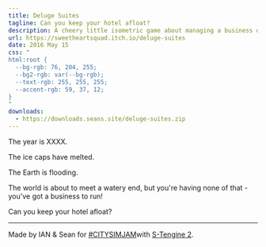 ```yaml
---
title: Deluge Suites
tagline: Can you keep your hotel afloat?
description: A cheery little isometric game about managing a business during the end of the world.
url: https://sweetheartsquad.itch.io/deluge-suites
date: 2016 May 15
css: "
html:root {
  --bg-rgb: 76, 204, 255;
  --bg2-rgb: var(--bg-rgb);
  --text-rgb: 255, 255, 255;
  --accent-rgb: 59, 37, 12;
}
"
downloads:
  - https://downloads.seans.site/deluge-suites.zip
---
```


The year is XXXX.

The ice caps have melted.

The Earth is flooding.

The world is about to meet a watery end, but you're having none of that - you've got a business to run!

Can you keep your hotel afloat?

---

Made by IAN & Sean for [#CITYSIMJAM](https://itch.io/jam/citysimjam2016)with [S-Tengine 2](https://github.com/SweetheartSquad/S-Tengine2).
